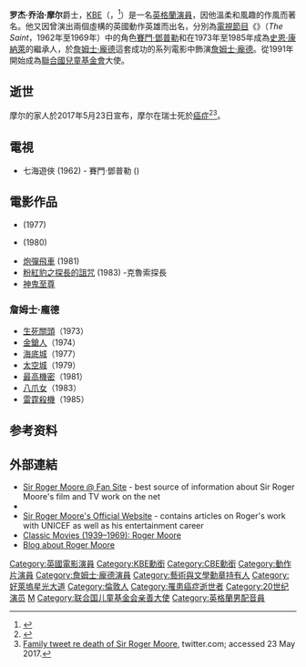 {{request translation|en}}
{{noteTA
|G1=Show
|G2=Movie
|G3=James Bond
|T=zh-hans:罗杰·摩尔;zh-hk:羅渣·摩亞;zh-tw:羅傑·摩爾;
|1=zh-hans:罗杰·乔治·摩尔;zh-hk:羅渣·佐治·摩亞;zh-tw:羅傑·喬治·摩爾;
|2=zh-hans:圣徒;zh-hk:俠聖;zh-tw:七海遊俠;
|3=zh-hans:赛门·邓普勒;zh-hk:譚西敏;zh-tw:賽門·鄧普勒;
}}
{{Infobox entertainer
| 類型 = 男演員
| name          = -{zh-hans:罗杰·摩尔;zh-hk:羅渣·摩亞;zh-tw:羅傑·摩爾;}-<br /> Roger Moore
| image         = Sir Roger Moore Allan Warren.jpg
| caption       = 1973年（46歲）
| birthname     = Roger George Moore
| birthdate     = {{birth date|1927|10|14}}
|birth_place = {{GBR}}[[倫敦|倫敦]][[斯托克韋爾|斯托克韋爾]]
| deathdate = {{death date and age|2017|5|23|1927|10|14}}
|death_place= {{CHE}}[[瓦萊州|瓦萊州]]{{link-en|克萊恩-蒙塔納|Crans-Montana}}
| spouse        = Doorn van Steyn <br /> {{tsl|en|Dorothy Squires|}} <br /> Luisa Mattioli (three children) <br /> Christina Tholstrup
| notable role  = '''{{tsl|en|Simon Templar|}}''' in ''{{tsl|en|Vendetta for the Saint|}}'' and ''{{tsl|en|The Saint and the Fiction Makers|The Fiction Makers}}''<br />《[[生死關頭|生死關頭]]》、《[[金鎗人|金鎗人]]》、《[[海底城|海底城]]》、《[[太空城|太空城]]》、《[[最高機密|最高機密]]》、《[[八爪女|八爪女]]》及《[[雷霆殺機|雷霆殺機]]》中的'''[[詹姆士·龐德|詹姆士·龐德]]'''
}}
{{中文譯名
| putonghua = 罗杰·摩尔
| taiwan    = 羅傑·摩爾
| cantonese = 羅渣·摩亞
}}
'''罗杰·乔治·摩尔'''爵士，[[KBE|KBE]]（{{lang-en|Sir '''Roger George Moore'''}}，{{bd|1927年|10月14日|2017年|5月23日|catIdx=Moore}}<ref>{{cite news|url=http://www.bbc.com/news/entertainment-arts-40018422|title=Sir Roger Moore, James Bond actor, dies aged 89|publisher=BBC|date=2017-05-23}}</ref>）是一名[[英格蘭|英格蘭]][[演員|演員]]，因他溫柔和風趣的作風而著名。他又因曾演出兩個虛構的英國動作英雄而出名，分別為[[電視節目|電視節目]]《{{tsl|en|The Saint (TV series)|七海遊俠 (電視劇)|七海遊俠}}》（''The Saint''，1962年至1969年）中的角色[[賽門·鄧普勒|賽門·鄧普勒]]和在1973年至1985年成為[[史恩·康納萊|史恩·康納萊]]的繼承人，於[[詹姆士·龐德|詹姆士·龐德]]這套成功的系列電影中飾演[[詹姆士·龐德|詹姆士·龐德]]。從1991年開始成為[[聯合國兒童基金會|聯合國兒童基金會]]大使。

== 逝世 ==
摩尔的家人於2017年5月23日宣布，摩尔在瑞士死於[[癌症|癌症]]<ref>{{cite web|url=http://www.bbc.co.uk/news/entertainment-arts-40018422|title=Sir Roger Moore, James Bond actor, dies at age 89|work=BBC News|date=23 May 2017|accessdate=23 May 2017}}</ref><ref>[https://twitter.com/i/web/status/867005447018086400 Family tweet re death of Sir Roger Moore], twitter.com; accessed 23 May 2017.</ref>。

== 電視 ==
* 七海遊俠 {{tsl|en|The Saint (TV series)|The Saint}} (1962) - 賽門·鄧普勒 ({{tsl|en|Simon Templar|Simon Templar}})

== 電影作品 ==
* {{tsl|en|Sherlock Holmes in New York|福爾摩斯在紐約}} (1977)
* {{tsl|en|The Sea Wolves|海狼突擊隊}} (1980)
* [[炮彈飛車|炮彈飛車]] (1981)
* [[粉紅豹之探長的詛咒|粉紅豹之探長的詛咒]] (1983) -克魯索探長
* [[神鬼至尊|神鬼至尊]]

=== 詹姆士·龐德 ===
* [[生死關頭|生死關頭]]（1973）
* [[金鎗人|金鎗人]]（1974）
* [[海底城|海底城]]（1977）
* [[鐵金剛勇破太空城|太空城]]（1979）
* [[鐵金剛勇破海龍幫|最高機密]]（1981）
* [[八爪女|八爪女]]（1983）
* [[雷霆殺機|雷霆殺機]]（1985）

== 参考资料 ==
{{reflist}}

== 外部連結 ==
* [http://www.rogermoore.prv.pl/ Sir Roger Moore @ Fan Site] - best source of information about Sir Roger Moore's film and TV work on the net
* {{imdb name|id=0000549|name=Roger Moore}}
* [http://www.roger-moore.com/ Sir Roger Moore's Official Website] {{Wayback|url=http://www.roger-moore.com/ |date=20110613015944 }} - contains articles on Roger's work with UNICEF as well as his entertainment career
* [https://web.archive.org/web/20060228213523/http://www.thegoldenyears.org/rmoore.html Classic Movies (1939–1969): Roger Moore]
* [https://web.archive.org/web/20180324130056/http://roger-moore.skynetblogs.be/ Blog about Roger Moore] 

{{sequence
 | list = ''[[詹姆士·龐德|詹姆士·龐德]]''演员<br /><small>1973年–1985年</small>
 | prev = [[辛·康納利|辛·康納利]] <br /> 1971年
 | next = [[鐵摩·達頓|鐵摩·達頓]] <br /> 1987年–1989年
}}

{{James Bonds Films}}

{{Authority control}}

{{DEFAULTSORT:Moore, Roger}}
[[Category:英國電影演員|Category:英國電影演員]]
[[Category:KBE勳銜|Category:KBE勳銜]]
[[Category:CBE勳銜|Category:CBE勳銜]]
[[Category:動作片演員|Category:動作片演員]]
[[Category:詹姆士·龐德演員|Category:詹姆士·龐德演員]]
[[Category:藝術與文學勳章持有人|Category:藝術與文學勳章持有人]]
[[Category:好萊塢星光大道|Category:好萊塢星光大道]]
[[Category:倫敦人|Category:倫敦人]]
[[Category:罹患癌症逝世者|Category:罹患癌症逝世者]]
[[Category:20世纪演员|Category:20世纪演员]]
[[Category:皇家戲劇藝術學院校友|M]]
[[Category:联合国儿童基金会亲善大使|Category:联合国儿童基金会亲善大使]]
[[Category:英格蘭男配音員|Category:英格蘭男配音員]]